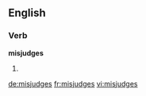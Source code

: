 ==English==

===Verb===
'''misjudges'''

# {{third-person singular of|misjudge}}

[[de:misjudges]]
[[fr:misjudges]]
[[vi:misjudges]]
